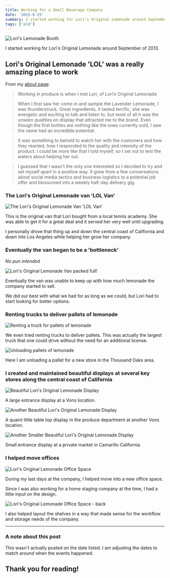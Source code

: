 ```yaml
---
title: Working for a Small Beverage Company
date: '2015-6-25'
summary: I started working for Lori's Original Lemonade around September of 2013.
tags: ['old']
---
```


![Lori's Lemonade Booth](../../assets/loris-lemonade-booth.jpg)

I started working for Lori's Original Lemonade around September of 2013.

## Lori's Original Lemonade 'LOL' was a really amazing place to work

From my [about page](/aboutme/):

> Working in produce is when I met Lori, of Lori’s Original Lemonade

> When I first saw her come in and sample the Lavender Lemonade, I was thunderstruck. Great ingredients, it tasted terrific, she was energetic and exciting to talk and listen to, but most of all it was the unseen qualities on display that attracted me to the brand. Even though the first bottles are nothing like the ones currently sold, I saw the name had an incredible potential.

> It was something to behold to watch her with the customers and how they reacted, how I responded to the quality and intensity of the product. I could be more like that I told myself, so I set out to test the waters about helping her out.

> I guessed that I wasn’t the only one interested so I decided to try and set myself apart in a positive way. It grew from a few conversations about social media tactics and business logistics to a potential job offer and blossomed into a weekly half-day delivery gig.


### The Lori's Original Lemonade van 'LOL Van'

![The Lori's Original Lemonade Van 'LOL Van'](https://imgur.com/8MV1L64.jpg)

This is the original van that Lori bought from a local tennis academy. She was able to get it for a great deal and it served her very well until upgrading.

I personally drove that thing up and down the central coast of California and down into Los Angeles while helping her grow her company.

### Eventually the van began to be a 'bottleneck'

*No pun intended*

![Lori's Original Lemonade Van packed full!](https://imgur.com/JC5yu1k.jpg)

Eventually the van was unable to keep up with how much lemonade the company started to sell.

We did our best with what we had for as long as we could, but Lori had to start looking for better options.

### Renting trucks to deliver pallets of lemonade

![Renting a truck for pallets of lemonade](https://imgur.com/p463FMY.jpg)

We even tried renting trucks to deliver pallets. This was actually the largest truck that one could drive without the need for an additional license.

![Unloading pallets of lemonade](https://imgur.com/MymIUuP.jpg)

Here I am unloading a pallet for a new store in the Thousand Oaks area.

### I created and maintained beautiful displays at several key stores along the central coast of California

![Beautiful Lori's Original Lemonade Display](https://imgur.com/DSt95So.jpg)

A large entrance display at a Vons location.

![Another Beautiful Lori's Original Lemonade Display](https://imgur.com/K8jYK3W.jpg)

A quaint little table top display in the produce department at another Vons location.

![Another Smaller Beautiful Lori's Original Lemonade Display](https://imgur.com/QI5nLiA.jpg)

Small entrance display at a private market in Camarillo California.

### I helped move offices

![Lori's Original Lemonade Office Space](https://imgur.com/gYiZhsf.jpg)

During my last days at the company, I helped move into a new office space.

Since I was also working for a home staging company at the time, I had a little input on the design.

![Lori's Original Lemonade Office Space - back](https://imgur.com/jDPYxTE.jpg)

I also helped layout the shelves in a way that made sense for the workflow and storage needs of the company.

*****

### A note about this post

This wasn't actually posted on the date listed. I am adjusting the dates to match around when the events happened.

## Thank you for reading!

